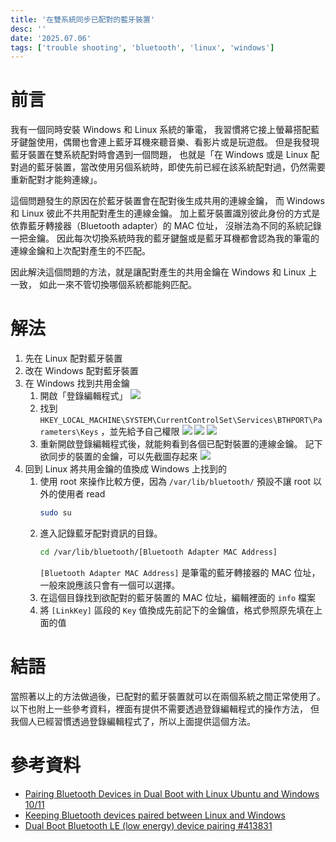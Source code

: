 ```yaml
---
title: '在雙系統同步已配對的藍牙裝置'
desc: ''
date: '2025.07.06'
tags: ['trouble shooting', 'bluetooth', 'linux', 'windows']
---
```

# 前言
我有一個同時安裝 Windows 和 Linux 系統的筆電，
我習慣將它接上螢幕搭配藍牙鍵盤使用，偶爾也會連上藍牙耳機來聽音樂、看影片或是玩遊戲。
但是我發現藍牙裝置在雙系統配對時會遇到一個問題，
也就是「在 Windows 或是 Linux 配對過的藍牙裝置，當改使用另個系統時，即使先前已經在該系統配對過，仍然需要重新配對才能夠連線」。

這個問題發生的原因在於藍牙裝置會在配對後生成共用的連線金鑰，
而 Windows 和 Linux 彼此不共用配對產生的連線金鑰。
加上藍牙裝置識別彼此身份的方式是依靠藍牙轉接器（Bluetooth adapter）的 MAC 位址，
沒辦法為不同的系統記錄一把金鑰。
因此每次切換系統時我的藍牙鍵盤或是藍牙耳機都會認為我的筆電的連線金鑰和上次配對產生的不匹配。

因此解決這個問題的方法，就是讓配對產生的共用金鑰在 Windows 和 Linux 上一致，
如此一來不管切換哪個系統都能夠匹配。

# 解法
1. 先在 Linux 配對藍牙裝置
2. 改在 Windows 配對藍牙裝置
3. 在 Windows 找到共用金鑰
    1. 開啟「登錄編輯程式」
        ![](https://i.postimg.cc/SNyY67Z9/registry.jpg)
    2. 找到 `HKEY_LOCAL_MACHINE\SYSTEM\CurrentControlSet\Services\BTHPORT\Parameters\Keys` ，並先給予自己權限
        ![](https://i.postimg.cc/sgxB8fCD/registry-permission-1.jpg)
        ![](https://i.postimg.cc/5NnYnYGR/registry-permission-2.jpg)
        ![](https://i.postimg.cc/tRdVnmzy/registry-permission-3.jpg)
    3. 重新開啟登錄編輯程式後，就能夠看到各個已配對裝置的連線金鑰。
        記下欲同步的裝置的金鑰，可以先截圖存起來
        ![](https://i.postimg.cc/QCD0D4pm/registry-key-value.jpg)
4. 回到 Linux 將共用金鑰的值換成 Windows 上找到的
    1. 使用 root 來操作比較方便，因為 `/var/lib/bluetooth/` 預設不讓 root 以外的使用者 read
        ```sh
        sudo su
        ```
    2. 進入記錄藍牙配對資訊的目錄。
        ```sh
        cd /var/lib/bluetooth/[Bluetooth Adapter MAC Address]
        ```
        `[Bluetooth Adapter MAC Address]` 是筆電的藍牙轉接器的 MAC 位址，一般來說應該只會有一個可以選擇。
    3. 在這個目錄找到欲配對的藍牙裝置的 MAC 位址，編輯裡面的 `info` 檔案
    4. 將 `[LinkKey]` 區段的 `Key` 值換成先前記下的金鑰值，格式參照原先填在上面的值

# 結語
當照著以上的方法做過後，已配對的藍牙裝置就可以在兩個系統之間正常使用了。
以下也附上一些參考資料，裡面有提供不需要透過登錄編輯程式的操作方法，
但我個人已經習慣透過登錄編輯程式了，所以上面提供這個方法。

# 參考資料
- [Pairing Bluetooth Devices in Dual Boot with Linux Ubuntu and Windows 10/11](https://gist.github.com/madkoding/f3cfd3742546d5c99131fd19ca267fd4)
- [Keeping Bluetooth devices paired between Linux and Windows](https://averylarsen.com/posts/keeping-bluetooth-devices-paired-between-linux-and-windows/)
- [Dual Boot Bluetooth LE (low energy) device pairing #413831](https://unix.stackexchange.com/a/413831)